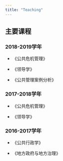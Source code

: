 ```yaml
---
title: "Teaching"
---
```


## 主要课程

### 2018-2019学年
- 《公共危机管理》

- 《领导学》

- 《公共管理案例分析》

### 2017-2018学年

- 《公共危机管理》

- 《领导学》

### 2016-2017学年

- 《公共行政学》

- 《地方政府与地方治理》

